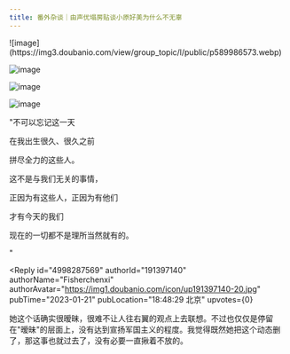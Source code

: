 ```yaml
---
title: 番外杂谈｜由声优塌房贴谈小原好美为什么不无辜
---
```



<Forum groupName="动画番剧" groupUrl="https://www.douban.com/group/596353/" archivedAt="2025-05-16T14:49:43.457Z">
  <Post
    id="281891765"
    title="番外杂谈｜由声优塌房贴谈小原好美为什么不无辜"
    url="https://www.douban.com/group/topic/281891765/?_spm_id=MTU2NDg0MjI0"
    pubTime="2023-01-21"
    highlightUserId="191397140"
  >
![image](https://img3.doubanio.com/view/group_topic/l/public/p589986573.webp)

![image](https://img9.doubanio.com/view/group_topic/l/public/p589986574.webp)

![image](https://img1.doubanio.com/view/group_topic/l/public/p589993948.webp)

![image](https://img1.doubanio.com/view/group_topic/l/public/p589993949.webp)

"不可以忘记这一天

在我出生很久、很久之前

拼尽全力的这些人。

这不是与我们无关的事情，

正因为有这些人，正因为有他们

才有今天的我们

现在的一切都不是理所当然就有的。

"

<Reply
  id="4998287569"
  authorId="191397140"
  authorName="Fisherchenxi"
  authorAvatar="https://img1.doubanio.com/icon/up191397140-20.jpg"
  pubTime="2023-01-21"
  pubLocation="18:48:29 北京"
  upvotes={0}
>
她这个话确实很暧昧，很难不让人往右翼的观点上去联想。不过也仅仅是停留在"暧昧"的层面上，没有达到宣扬军国主义的程度。我觉得既然她把这个动态删了，那这事也就过去了，没有必要一直揪着不放的。
</Reply>
  </Post>
</Forum>
